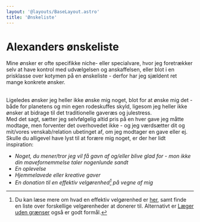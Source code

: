 ```yaml
---
layout: '@layouts/BaseLayout.astro'
title: 'Ønskeliste'
---
```


# Alexanders ønskeliste

Mine ønsker er ofte specifikke niche- eller specialvare, hvor jeg foretrækker selv at have kontrol med udvælgelsen og anskaffelsen, eller blot i en prisklasse over kotymen på en ønskeliste - derfor har jeg sjældent ret mange konkrete ønsker.

<br />
Ligeledes ønsker jeg heller ikke ønske mig noget, blot for at ønske mig det -
både for planetens og min egen rodeskuffes skyld, ligesom jeg heller ikke ønsker
at bidrage til det traditionelle gaveræs og julestress.

<br />
Med det sagt, sætter jeg selvfølgelig altid pris på en hver gave jeg måtte
modtage, men forventer det overhovedet ikke - og jeg værdsætter dit og mit/vores
venskab/relation ubetinget af, om jeg modtager en gave eller ej.

<br />
Skulle du alligevel have lyst til at forære mig noget, er der her lidt
inspiration:

- _Noget, du mener/tror jeg vil få gavn af og/eller blive glad for - mon ikke din mavefornemmelse taler nogenlunde sandt_
- _En oplevelse_
- _Hjemmelavede eller kreative gaver_
- _En donation til en effektiv velgørenhed[^1] på vegne af mig_

[^1]: Du kan læse mere om hvad en effektiv velgørenhed er <a href="https://www.givingwhatwecan.org/en/best-charities-to-donate-to-2024" target="_blank">her</a>, samt finde en liste over forskellige velgørenheder at donerer til. Alternativt er <a href="https://msf.dk/stoet/" target="_blank">Læger uden grænser</a> også er godt formål.
